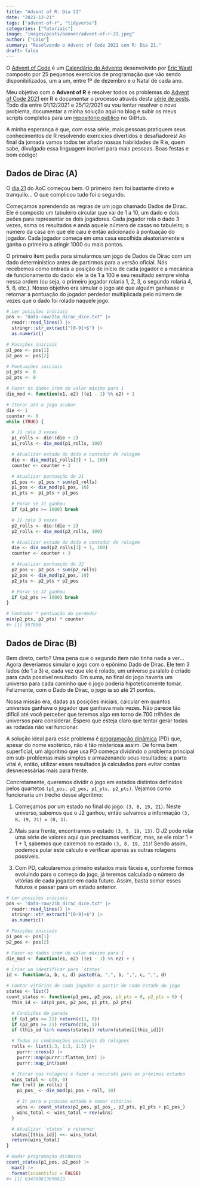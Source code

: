 ```yaml
---
title: "Advent of R: Dia 21"
date: "2021-12-21"
tags: ["advent-of-r", "tidyverse"]
categories: ["Tutoriais"]
image: "images/posts/banner/advent-of-r-21.jpeg"
author: ["Caio"]
summary: "Resolvendo o Advent of Code 2021 com R: Dia 21."
draft: false
---
```


O [Advent of Code](https://adventofcode.com) é um
[Calendário do Advento](https://pt.wikipedia.org/wiki/Calend%C3%A1rio_do_Advento)
desenvolvido por [Eric Wastl](https://github.com/topaz) composto por 25
pequenos exercícios de programação que vão sendo disponibilizados, um a um,
entre 1º de dezembro e o Natal de cada ano.

Meu objetivo com o **Advent of R** é resolver todos os problemas do
[Advent of Code 2021](https://adventofcode.com/2021) em R e documentar o
processo através desta
[série de posts](https://blog.curso-r.com/tags/advent-of-r/). Todo dia entre
01/12/2021 e 25/12/2021 eu vou tentar resolver o novo problema, documentar a
minha solução aqui no blog e subir os meus scripts completos para um
[repositório público](https://github.com/curso-r/advent-of-r) no GitHub.

A minha esperança é que, com essa série, mais pessoas pratiquem seus
conhecimentos de R resolvendo exercícios divertidos e desafiadores! Ao final
da jornada vamos todos ter afiado nossas habilidades de R e, quem sabe,
divulgado essa linguagem incrível para mais pessoas. Boas festas e bom código!

## Dados de Dirac (A)

O [dia 21](https://adventofcode.com/2021/day/21) do AoC começou bem. O primeiro
item foi bastante direto e tranquilo... O que complicou tudo foi o segundo.

Começamos aprendendo as regras de um jogo chamado Dados de Dirac. Ele é composto
um tabuleiro circular que vai de 1 a 10, um dado e dois peões para representar
os dois jogadores. Cada jogador rola o dado 3 vezes, soma os resultados e anda
aquele número de casas no tabuleiro; o número da casa em que ele caiu é então
adicionado à pontuação do jogador. Cada jogador começa em uma casa escolhida
aleatoriamente e ganha o primeiro a atingir 1000 ou mais pontos.

O primeiro item pedia para simularmos um jogo de Dados de Dirac com um dado
determinístico antes de partirmos para a versão oficial. Nós recebemos como
entrada a posição de início de cada jogador e a mecânica de funcionamento do
dado: ele ia de 1 a 100 e seu resultado sempre vinha nessa ordem (ou seja, o
primeiro jogador rolaria 1, 2, 3, o segundo rolaria 4, 5, 6, etc.). Nosso
objetivo era simular o jogo até que alguém ganhasse e retornar a pontuação do
jogador perdedor multiplicada pelo número de vezes que o dado foi rolado naquele
jogo.

```r
# Ler posições iniciais
pos <- "data-raw/21a_dirac_dice.txt" |>
  readr::read_lines() |>
  stringr::str_extract("[0-9]+$") |>
  as.numeric()

# Posições iniciais
p1_pos <- pos[1]
p2_pos <- pos[2]

# Pontuações iniciais
p1_pts <- 0
p2_pts <- 0

# Fazer os dados irem do valor máximo para 1
die_mod <- function(e1, e2) ((e1 - 1) %% e2) + 1

# Iterar até o jogo acabar
die <- 1
counter <- 0
while (TRUE) {

  # J1 rola 3 vezes
  p1_rolls <- die:(die + 2)
  p1_rolls <- die_mod(p1_rolls, 100)

  # Atualizar estado do dado e contador de rolagem
  die <- die_mod(p1_rolls[3] + 1, 100)
  counter <- counter + 3

  # Atualizar pontuação do J1
  p1_pos <- p1_pos + sum(p1_rolls)
  p1_pos <- die_mod(p1_pos, 10)
  p1_pts <- p1_pts + p1_pos

  # Parar se J1 ganhou
  if (p1_pts >= 1000) break

  # J2 rola 3 vezes
  p2_rolls <- die:(die + 2)
  p2_rolls <- die_mod(p2_rolls, 100)

  # Atualizar estado do dado e contador de rolagem
  die <- die_mod(p2_rolls[3] + 1, 100)
  counter <- counter + 3

  # Atualizar pontuação do J2
  p2_pos <- p2_pos + sum(p2_rolls)
  p2_pos <- die_mod(p2_pos, 10)
  p2_pts <- p2_pts + p2_pos

  # Parar se J2 ganhou
  if (p2_pts >= 1000) break
}

# Contador * pontuação do perdedor
min(p1_pts, p2_pts) * counter
#> [1] 597600
```

## Dados de Dirac (B)

Bem direto, certo? Uma pena que o segundo item não tinha nada a ver... Agora
deveríamos simular o jogo com o epônimo Dado de Dirac. Ele tem 3 lados (de 1 a
3) e, cada vez que ele é rolado, um universo paralelo é criado para cada
possível resultado. Em suma, no final do jogo haveria um universo para cada
caminho que o jogo poderia hipoteticamente tomar. Felizmente, com o Dado de
Dirac, o jogo ia só até 21 pontos.

Nossa missão era, dadas as posições iniciais, calcular em quantos universos
ganhava o jogador que ganhava mais vezes. Não parece tão difícil até você
perceber que teremos algo em torno de 700 _trilhões_ de universos para
considerar. Espero que esteja claro que tentar gerar todas as rodadas não vai
funcionar.

A solução ideal para esse problema é
[programação dinâmica](https://pt.wikipedia.org/wiki/Programa%C3%A7%C3%A3o_din%C3%A2mica)
(PD) que, apesar do nome esotérico, não é tão misteriosa assim. De forma bem
superficial, um algoritmo que usa PD começa dividindo o problema principal em
sub-problemas mais simples e armazenando seus resultados; a parte vital é,
então, utilizar esses resultados já calculados para evitar contas desnecessárias
mais para frente.

Concretamente, queremos dividir o jogo em estados distintos definidos pelos
quartetos `(p1_pos, p2_pos, p1_pts, p2_pts)`. Vejamos como funcionaria um trecho
desse algoritmo:

1. Começamos por um estado no final do jogo: `(3, 8, 19, 21)`. Neste universo,
sabemos que o J2 ganhou, então salvamos a informação `(3, 8, 19, 21) = (0, 1)`.

2. Mais para frente, encontramos o estado `(3, 5, 19, 13)`. O J2 pode rolar uma
série de valores aqui que precisamos verificar, mas, se ele rolar 1 + 1 + 1,
sabemos que cairemos no estado `(3, 8, 19, 21)`! Sendo assim, podemos pular este
cálculo e verificar apenas as outras rolagens possíveis.

3. Com PD, calcularemos primeiro estados mais fáceis e, conforme formos
evoluindo para o começo do jogo, já teremos calculado o número de vitórias de
cada jogador em cada futuro. Assim, basta somar esses futuros e passar para um
estado anterior.

```r
# Ler posições iniciais
pos <- "data-raw/21b_dirac_dice.txt" |>
  readr::read_lines() |>
  stringr::str_extract("[0-9]+$") |>
  as.numeric()

# Posições iniciais
p1_pos <- pos[1]
p2_pos <- pos[2]

# Fazer os dados irem do valor máximo para 1
die_mod <- function(e1, e2) ((e1 - 1) %% e2) + 1

# Criar um identificar para `states`
id <- function(a, b, c, d) paste0(a, ",", b, ",", c, ",", d)

# Contar vitórias de cada jogador a partir de cada estado do jogo
states <- list()
count_states <- function(p1_pos, p2_pos, p1_pts = 0, p2_pts = 0) {
  this_id <- id(p1_pos, p2_pos, p1_pts, p2_pts)

  # Condições de parada
  if (p1_pts >= 21) return(c(1, 0))
  if (p2_pts >= 21) return(c(0, 1))
  if (this_id %in% names(states)) return(states[[this_id]])

  # Todas as combinações possíveis de rolagens
  rolls <- list(1:3, 1:3, 1:3) |>
    purrr::cross() |>
    purrr::map(purrr::flatten_int) |>
    purrr::map_int(sum)

  # Iterar nas rolagens e fazer a recursão para os próximos estados
  wins_total <- c(0, 0)
  for (roll in rolls) {
    p1_pos_ <- die_mod(p1_pos + roll, 10)

    # Ir para o próximo estado e somar vitórias
    wins <- count_states(p2_pos, p1_pos_, p2_pts, p1_pts + p1_pos_)
    wins_total <- wins_total + rev(wins)
  }

  # Atualizar `states` e retornar
  states[[this_id]] <<- wins_total
  return(wins_total)
}

# Rodar programação dinâmica
count_states(p1_pos, p2_pos) |>
  max() |>
  format(scientific = FALSE)
#> [1] 634769613696613
```
